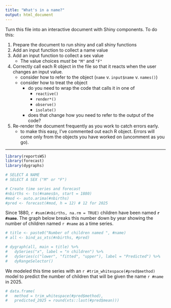 ```yaml
---
title: "What's in a name?"
output: html_document
---
```


Turn this file into an interactive document with Shiny components. To do this:

1. Prepare the document to run shiny and call shiny functions
2. Add an input function to collect a name value
3. Add an input function to collect a sex value
    + The value choices _must_ be `"M"` and `"F"`
4. Correctly call each R object in the file so that it reacts when the user changes an input value.
    + consider how to refer to the object (`name` v. `input$name` v. `names()`)
    + consider how to treat the object
        + do you need to wrap the code that calls it in one of 
            + `reactive()`
            + `render*()`
            + `observe()`
            + `isolate()`
        + does that change how you need to refer to the output of the code?
5. Re-render the document frequently as you work to catch errors early.
    + to make this easy, I've commented out each R object. Errors will come only from the objects you have worked on (uncomment as you go).

***

```r
library(reportsWS)
library(forecast)
library(dygraphs)

# SELECT A NAME
# SELECT A SEX ("M" or "F")

# Create time series and forecast
#nbirths <- ts(#names$n, start = 1880)
#mod <- auto.arima(#nbirths)
#pred <- forecast(#mod, h = 12) # 12 for 2025
```

Since 1880, `r #sum(#nbirths, na.rm = TRUE)` children have been named **`r #name`**. The graph below breaks this number down by year showing the number of children named `r #name` as a time series. 

```r
# title <- paste0("Number of children named ", #name)
# all <- bind_as_xts(#nbirths, #pred) 

# dygraph(all, main = title) %>%
#   dySeries("x", label = "n children") %>% 
#   dySeries(c("lower", "fitted", "upper"), label = "Predicted") %>% 
#   dyRangeSelector()
```

We modeled this time series with an `r #trim_whitespace(#pred$method)` model to predict the number of children that will be given the name `r #name` in 2025.

```r
# data.frame(
#   method = trim_whitespace(#pred$method), 
#   predicted_2025 = round(xts::last(#pred$mean)))
```

